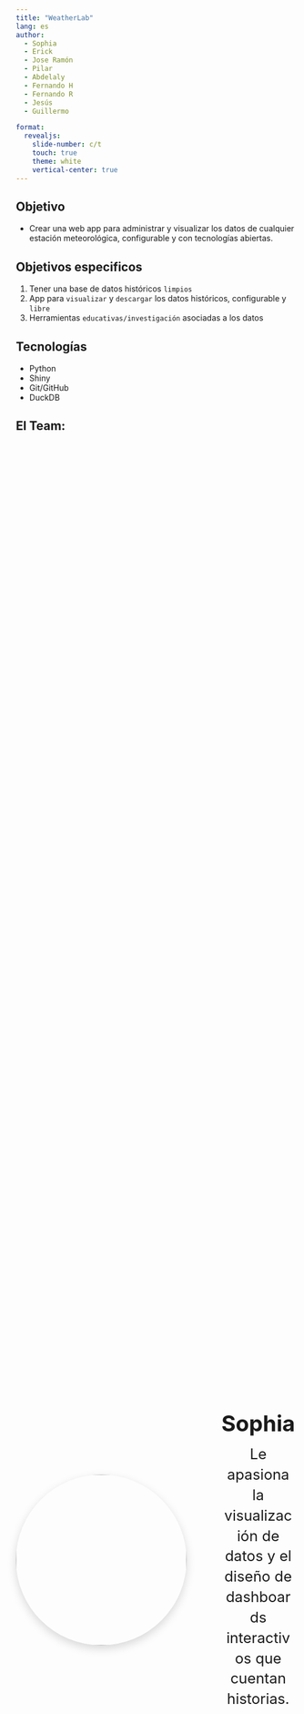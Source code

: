 ```yaml
---
title: "WeatherLab"
lang: es
author:
  - Sophia 
  - Erick
  - Jose Ramón
  - Pilar
  - Abdelaly 
  - Fernando H
  - Fernando R
  - Jesús
  - Guillermo

format: 
  revealjs:
    slide-number: c/t  
    touch: true
    theme: white
    vertical-center: true
---
```


## Objetivo {.center}

- Crear una web app para administrar y visualizar los datos de cualquier estación meteorológica, 
configurable y con tecnologías abiertas.
 

## Objetivos especificos {.center}

1. Tener una base de datos históricos `limpios` 
2. App para `visualizar` y `descargar` los datos históricos, configurable y `libre`
3. Herramientas `educativas/investigación` asociadas a los datos


## Tecnologías {.center} 
- Python
- Shiny
- Git/GitHub
- DuckDB

## El Team: {.center}

<style>
.profile-container {
display: grid;
grid-template-columns: 1fr 1fr;
gap: 2rem;
align-items: center;    /* centra verticalmente la fila */
justify-items: center;  /* centra cada columna */
width: 100%;
height: 100%;           /* ocupa todo el alto de la slide */
}
.profile-container img {
width: clamp(300px, 25vw, 500px);
height: clamp(300px, 25vw, 500px);
object-fit: cover;
border-radius: 50%;
box-shadow: 0 6px 16px rgba(0,0,0,.15);
transition: transform .3s ease;
}
.profile-text {
text-align: center;
padding: 0 1rem;
}
.profile-text .name {
font-size: 2.4rem;
font-weight: bold;
margin-bottom: 0.8rem;
}
.profile-text .desc {
font-size: 1.6rem;
line-height: 1.4;
max-width: 80%;
margin: 0 auto;
}
.profile-container img:hover {
transform: scale(1.05);
}
</style>

##  

<div class="profile-container">
<div><img src="fotos/Sophia.jpg" alt="Sophia"></div>
<div class="profile-text">
  <div class="name">Sophia</div>
  <div class="desc">Le apasiona la visualización de datos y el diseño de dashboards interactivos que cuentan historias.</div>
</div>
</div>

---

## 

<div class="profile-container">
<div><img src="fotos/Erick.jpg" alt="Erick"></div>
<div class="profile-text">
  <div class="name">Erick</div>
  <div class="desc">Le interesa el análisis energético y el modelado de la demanda en tiempo real para edificios.</div>
</div>
</div>

---

## 

<div class="profile-container">
<div><img src="fotos/Jose_Ramon.jpg" alt="José Ramón"></div>
<div class="profile-text">
  <div class="name">José Ramón</div>
  <div class="desc">Disfruta optimizando algoritmos y procesando grandes volúmenes de datos con Python y DuckDB.</div>
</div>
</div>

---

## 

<div class="profile-container">
<div><img src="fotos/Pilar.jpg" alt="Pilar"></div>
<div class="profile-text">
  <div class="name">Pilar</div>
  <div class="desc">Especialista en integrar sensores y crear interfaces web interactivas con Shiny en Python.</div>
</div>
</div>

--- 

## 

<div class="profile-container">
<div><img src="fotos/Abdelaly.jpg" alt="Abdelaly"></div>
<div class="profile-text">
  <div class="name">Abdelaly</div>
  <div class="desc">Investiga confort térmico y aplica el índice UTCI para mejorar la eficiencia de edificios.</div>
</div>
</div>

---

## 

<div class="profile-container">
<div><img src="fotos/Fernando_H.jpg" alt="Fernando H"></div>
<div class="profile-text">
  <div class="name">Fernando H</div>
  <div class="desc">Diseña pipelines de datos y automatiza la limpieza y transformación con DuckDB.</div>
</div>
</div>

---

## 

<div class="profile-container">
<div><img src="fotos/Fernando_R.jpg" alt="Fernando R"></div>
<div class="profile-text">
  <div class="name">Fernando R</div>
  <div class="desc">Le apasiona la ingeniería de datos en tiempo real y la integración de APIs en Python.</div>
</div>
</div>




---

## 

<div class="profile-container">
<div><img src="fotos/Jesus.jpg" alt="Jesus Quiñones"></div> 
<div class="profile-text">
  <div class="name">Jesús Quiñones</div>
  <div class="desc">Mide variables meteorológicas y usa sombrero para el sol.</div>
</div>
</div>
---



## 

<div class="profile-container">
<div><img src="fotos/Guillermo.jpg" alt="Guillermo Barrios"></div> 
<div class="profile-text">
  <div class="name">Guillermo Barrios</div>
  <div class="desc">Disfruta de preparar cafés, manipular datos y hacer visualizaciones claras y efectivas.</div>
</div>
</div>

